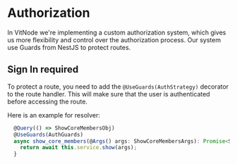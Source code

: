 # Authorization

In VitNode we're implementing a custom authorization system, which gives us more flexibility and control over the authorization process. Our system use Guards from NestJS to protect routes.

## Sign In required

To protect a route, you need to add the `@UseGuards(AuthStrategy)` decorator to the route handler. This will make sure that the user is authenticated before accessing the route.

Here is an example for resolver:

```typescript
  @Query(() => ShowCoreMembersObj)
  @UseGuards(AuthGuards)
  async show_core_members(@Args() args: ShowCoreMembersArgs): Promise<ShowCoreMembersObj> {
    return await this.service.show(args);
  }
```
